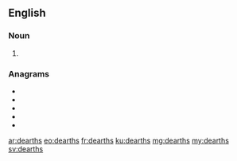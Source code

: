 ==English==

===Noun===
{{head|en|noun plural form}}

# {{plural of|dearth|lang=en}}

===Anagrams===
* {{l|en|hardest}}
* {{l|en|hatreds}}
* {{l|en|heardst}}
* {{l|en|threads}}
* {{l|en|trashed}}

[[ar:dearths]]
[[eo:dearths]]
[[fr:dearths]]
[[ku:dearths]]
[[mg:dearths]]
[[my:dearths]]
[[sv:dearths]]